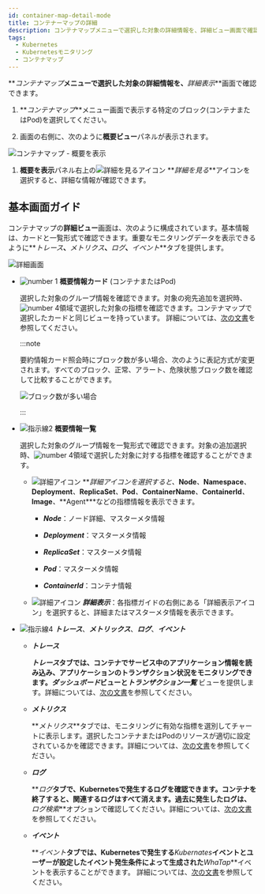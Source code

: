 ```yaml
---
id: container-map-detail-mode
title: コンテナーマップの詳細
description: コンテナマップメニューで選択した対象の詳細情報を、詳細ビュー画面で確認できます。
tags:
  - Kubernetes
  - Kubernetesモニタリング
  - コンテナマップ
---
```


**_コンテナマップ_**メニューで選択した対象の詳細情報を、**_詳細表示_**画面で確認できます。

1.  **_コンテナマップ_**メニュー画面で表示する特定のブロック(コンテナまたはPod)を選択してください。 

2.  画面の右側に、次のように**概要ビュー**パネルが表示されます。 

  ![コンテナマップ - 概要を表示](/img/k8s-container-sum.png)

1.  **概要を表示**パネル右上の![詳細を見るアイコン](/img/ico-detail-mode.svg) **_詳細を見る_**アイコンを選択すると、詳細な情報が確認できます。

## 基本画面ガイド

コンテナマップの**詳細ビュー**画面は、次のように構成されています。基本情報は、カードと一覧形式で確認できます。重要なモニタリングデータを表示できるように**_トレース_**、**_メトリクス_**、**_ログ_**、**_イベント_**タブを提供します。 

![詳細画面](/img/k8s-container-detail.png)

-   ![number 1](/img/number-01.png) **概要情報カード** (コンテナまたはPod)

    選択した対象のグループ情報を確認できます。対象の宛先追加を選択時、![number 4](/img/number-04.png)領域で選択した対象の指標を確認できます。コンテナマップで選択したカードと同じビューを持っています。 詳細については、[次の文書](container-map)を参照してください。

    :::note

    要約情報カード照会時にブロック数が多い場合、次のように表記方式が変更されます。すべてのブロック、<span class='normal'>正常</span>、<span class='slow'>アラート</span>、<span class='vslow'>危険</span>状態ブロック数を確認して比較することができます。

    ![ブロック数が多い場合](/img/k8s-container-card-block.png)

    :::

-   ![指示線2](/img/number-02.png) **概要情報一覧**

    選択した対象のグループ情報を一覧形式で確認できます。対象の追加選択時、![number 4](/img/number-04.png)領域で選択した対象に対する指標を確認することができます。 

    -   ![詳細アイコン](/img/right-arrow.svg) **_詳細アイコンを選択すると、_**Node**_、_**Namespace**_、_**Deployment**_、_**ReplicaSet**_、_**Pod**_、_**ContainerName**_、_**ContainerId**_、_**Image**_、_**Agent\*\*\*などの指標情報を表示できます。

        -   **_Node_**：ノード詳細、マスターメタ情報

        -   **_Deployment_**：マスターメタ情報

        -   **_ReplicaSet_**：マスターメタ情報

        -   **_Pod_**：マスターメタ情報

        -   **_ContainerId_**：コンテナ情報

    -   ![詳細アイコン](/img/ico-more.svg) **_詳細表示_**：各指標ガイドの右側にある「詳細表示アイコン」を選択すると、詳細またはマスターメタ情報を表示できます。

-   ![指示線4](/img/number-04.png) **_トレース_**、**_メトリックス_**、**_ログ_**、**_イベント_** 

    -   **_トレース_** 

        **_トレース_**タブでは、コンテナでサービス中のアプリケーション情報を読み込み、アプリケーションのトランザクション状況をモニタリングできます。**_ダッシュボード_**ビューと**_トランザクション一覧_** ビューを提供します。詳細については、[次の文書](container-map-trace)を参照してください。

    -   **_メトリクス_**

        **_メトリクス_**タブでは、モニタリングに有効な指標を選別してチャートに表示します。選択したコンテナまたはPodのリソースが適切に設定されているかを確認できます。詳細については、[次の文書](container-map-metrics)を参照してください。

    -   **_ログ_** 

        **_ログ_**タブで、Kubernetesで発生するログを確認できます。コンテナを終了すると、関連するログはすべて消えます。過去に発生したログは、**_ログ検索_**オプションで確認してください。詳細については、[次の文書](container-map-log)を参照してください。

    -   **_イベント_** 

        **_イベント_**タブでは、Kubernetesで発生する**_Kubernates_**イベントとユーザーが設定したイベント発生条件によって生成された**_WhaTap_**イベントを表示することができます。 詳細については、[次の文書](container-map-event)を参照してください。
